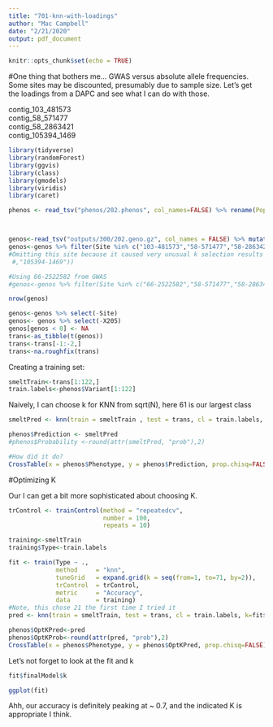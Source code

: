 ```yaml
---
title: "701-knn-with-loadings"
author: "Mac Campbell"
date: "2/21/2020"
output: pdf_document
---
```


```r
knitr::opts_chunk$set(echo = TRUE)
```

#One thing that bothers me...
GWAS versus absolute allele frequencies. Some sites may be discounted, presumably due to sample size.
Let's get the loadings from a DAPC and see what I can do with those.

contig_103_481573    
contig_58_571477   
contig_58_2863421   
contig_105394_1469   

```r
library(tidyverse)
library(randomForest)
library(ggvis)
library(class)
library(gmodels)
library(viridis)
library(caret)

phenos <- read_tsv("phenos/202.phenos", col_names=FALSE) %>% rename(Pop=X1) %>% mutate(Phenotype=Pop) %>% mutate(Variant=ifelse(Pop==0, "FWR", "MIG"))



genos<-read_tsv("outputs/300/202.geno.gz", col_names = FALSE) %>% mutate(Site=paste(X1,X2,sep="-")) 
genos<-genos %>% filter(Site %in% c("103-481573","58-571477","58-2863421"))
#Omitting this site because it caused very unusual k selection results                       
 #,"105394-1469"))   

#Using 66-2522582 from GWAS
#genos<-genos %>% filter(Site %in% c("66-2522582","58-571477","58-2863421"))               

nrow(genos)

genos<-genos %>% select(-Site)
genos<- genos %>% select(-X205)
genos[genos < 0] <- NA
trans<-as_tibble(t(genos))
trans<-trans[-1:-2,]
trans<-na.roughfix(trans)
```

Creating a training set: 
```r
smeltTrain<-trans[1:122,]
train.labels<-phenos$Variant[1:122]
```

Naively, I can choose k for KNN from sqrt(N), here 61 is our largest class
```r
smeltPred <- knn(train = smeltTrain , test = trans, cl = train.labels, k=sqrt(61))

phenos$Prediction <- smeltPred
#phenos$Probability <-round(attr(smeltPred, "prob"),2)

#How did it do?
CrossTable(x = phenos$Phenotype, y = phenos$Prediction, prop.chisq=FALSE)
```
#Optimizing K

Our I can get a bit more sophisticated about choosing K.
```r

trControl <- trainControl(method = "repeatedcv",
                          number = 100,
                          repeats = 10)

training<-smeltTrain
training$Type<-train.labels

fit <- train(Type ~ .,
             method     = "knn",
             tuneGrid   = expand.grid(k = seq(from=1, to=71, by=2)),
             trControl  = trControl,
             metric     = "Accuracy",
             data       = training)
#Note, this chose 21 the first time I tried it
pred <- knn(train = smeltTrain, test = trans, cl = train.labels, k=fit$finalModel$k, prob = TRUE)

phenos$OptKPred<-pred
phenos$OptKProb<-round(attr(pred, "prob"),2)
CrossTable(x = phenos$Phenotype, y = phenos$OptKPred, prop.chisq=FALSE)

```

Let's not forget to look at the fit and k
```r
fit$finalModel$k

ggplot(fit)
```

Ahh, our accuracy is definitely peaking at ~ 0.7, and the indicated K is appropriate I think.

